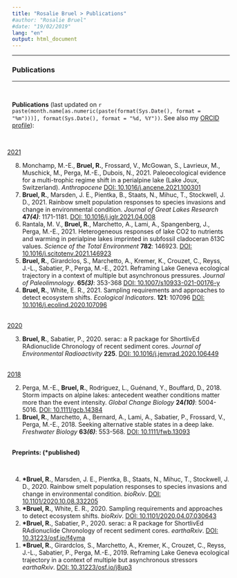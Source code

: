 ```yaml
---
title: "Rosalie Bruel > Publications"
#author: "Rosalie Bruel"
#date: "19/02/2019"
lang: "en"
output: html_document
---
```


<!-- Global site tag (gtag.js) - Google Analytics -->
<script async src="https://www.googletagmanager.com/gtag/js?id=UA-134870808-1"></script>
<script>
  window.dataLayer = window.dataLayer || [];
  function gtag(){dataLayer.push(arguments);}
  gtag('js', new Date());

  gtag('config', 'UA-134870808-1');
</script>

<style>
# space between paragraph, small or big
p.small {
  line-height: 0.7;
}
p.big {
  line-height: 1.8;
}

p {
  text-indent: 1.5em;
}

.first {
  text-indent: 2em;
}

.second {
  text-indent: -2.5em;
}

.title{
    display: none;
}

</style>


***  


### Publications
***

<br>

<head><b>Publications</b> (last updated on `r paste(month.name[as.numeric(paste(format(Sys.Date(), format = "%m")))], format(Sys.Date(), format = "%d, %Y"))`. See also my <a href="https://orcid.org/0000-0001-8351-7539" target="_blank">ORCID profile</a>):</head>


<ol reversed>

  
<br>
<p class="second"><u>2021</u></p>

<li>Monchamp, M.-E., <b>Bruel, R.</b>, Frossard, V., McGowan, S., Lavrieux, M., Muschick, M., Perga, M.-E., Dubois, N., 2021. Paleoecological evidence for a multi-trophic regime shift in a perialpine lake (Lake Joux, Switzerland). _Anthropocene_ <a href="https://www.sciencedirect.com/science/article/pii/S2213305421000242">DOI: 10.1016/j.ancene.2021.100301</a></li>

<li><b>Bruel, R.</b>, Marsden, J. E., Pientka, B., Staats, N., Mihuc, T., Stockwell, J. D., 2021. Rainbow smelt population responses to species invasions and change in environmental condition. _Journal of Great Lakes Research_ <b>47*(4)*</b>: 1171-1181. <a href="https://www.sciencedirect.com/science/article/pii/S0380133021000927">DOI: 10.1016/j.jglr.2021.04.008</a></li>

<li>Rantala, M. V., <b>Bruel, R.</b>, Marchetto, A., Lami, A., Spangenberg, J., Perga, M.-E., 2021. Heterogeneous responses of lake CO2 to nutrients and warming in perialpine lakes imprinted in subfossil cladoceran &#948;13C values. _Science of the Total Environment_ <b>782</b>: 146923. <a href="https://www.sciencedirect.com/science/article/pii/S0048969721019938">DOI: 10.1016/j.scitotenv.2021.146923</a></li>

<li><b>Bruel, R.</b>, Girardclos, S., Marchetto, A., Kremer, K., Crouzet, C., Reyss, J.-L., Sabatier, P., Perga, M.-E., 2021. Reframing Lake Geneva ecological trajectory in a context of multiple but asynchronous pressures. _Journal of Paleolimnology_. <b>65*(3)*</b>: 353-368 <a href="rdcu.be/cekeX ">DOI: 10.1007/s10933-021-00176-y</a></li>

<li><b>Bruel, R.</b>, White, E. R., 2021. Sampling requirements and approaches to detect ecosystem shifts. _Ecological Indicators_. <b>121</b>: 107096 <a href="https://authors.elsevier.com/sd/article/S1470-160X(20)31035-9">DOI: 10.1016/j.ecolind.2020.107096</a></li>

<br>
<p class="second"><u>2020</u></p>
<li><b>Bruel, R.</b>, Sabatier, P., 2020. serac: a R package for ShortlivEd RAdionuclide Chronology of recent sediment cores. _Journal of Environmental Radioactivity_ <b>225</b>. <a href="https://www.sciencedirect.com/science/article/abs/pii/S0265931X20306950">DOI: 10.1016/j.jenvrad.2020.106449</a></li>

<br>
<p class="second"><u>2018</u></p>
<li>Perga, M.-E., <b>Bruel, R.</b>, Rodriguez, L., Guénand, Y., Bouffard, D., 2018. Storm impacts on alpine lakes: antecedent weather conditions matter more than the event intensity. _Global Change Biology_ <b>24*(10)*</b>: 5004-5016. <a href="https://doi.org/10.1111/gcb.14384"> DOI: 10.1111/gcb.14384</a>
&nbsp;&nbsp;&nbsp;&nbsp;</li>

<li><b>Bruel, R.</b>, Marchetto, A., Bernard, A., Lami, A., Sabatier, P., Frossard, V., Perga, M.-E., 2018. Seeking alternative stable states in a deep lake. _Freshwater Biology_ <b>63*(6)*</b>: 553-568. <a href="https://doi.org/10.1111/fwb.13093">DOI: 10.1111/fwb.13093 </a><br></li>
</ol>


<br>
<head><b>Preprints: (*published)</b></head>
&nbsp;&nbsp;&nbsp;&nbsp;


<ol reversed>
<li><b>*Bruel, R.</b>, Marsden, J. E., Pientka, B., Staats, N., Mihuc, T., Stockwell, J. D., 2020. Rainbow smelt population responses to species invasions and change in environmental condition. _bioRxiv_. <a href="https://www.biorxiv.org/content/10.1101/2020.10.08.332205v1">DOI: 10.1101/2020.10.08.332205</a></li>

<li><b>*Bruel, R.</b>, White, E. R., 2020. Sampling requirements and approaches to detect ecosystem shifts. _bioRxiv_. <a href="https://www.biorxiv.org/content/10.1101/2020.04.07.030643v1">DOI: 10.1101/2020.04.07.030643 </a></li>

<li><b>*Bruel, R.</b>, Sabatier, P., 2020. serac: a R package for ShortlivEd RAdionuclide Chronology of recent sediment cores. _earthaRxiv_. <a href="https://eartharxiv.org/repository/view/461/">DOI: 10.31223/osf.io/f4yma</a></li>

<li><b>*Bruel, R.</b>, Girardclos, S., Marchetto, A., Kremer, K., Crouzet, C., Reyss, J.-L., Sabatier, P., Perga, M.-E., 2019. Reframing Lake Geneva ecological trajectory in a context of multiple but asynchronous stressors _earthaRxiv_. <a href="https://eartharxiv.org/repository/view/510/ ">DOI: 10.31223/osf.io/j8up3</a></li>

<br/>

